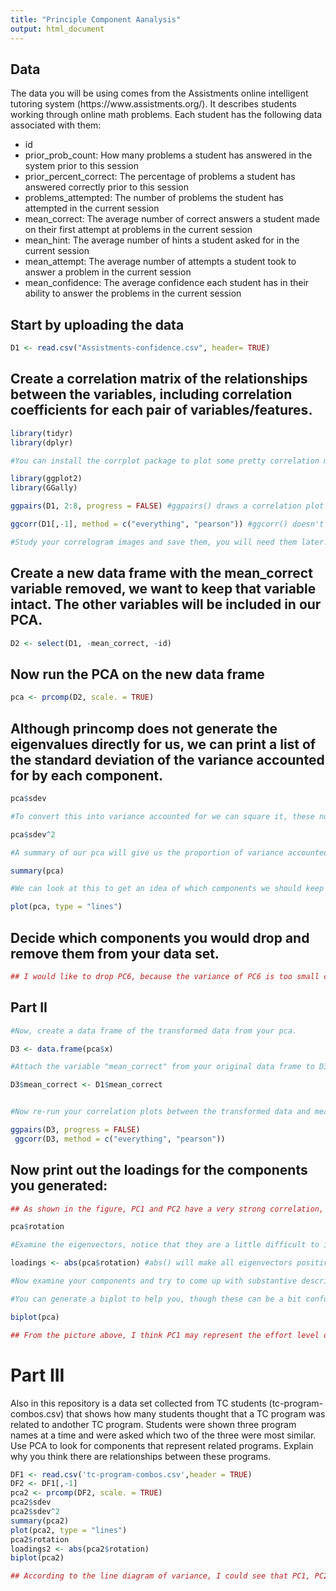 ```yaml
---
title: "Principle Component Aanalysis"
output: html_document
---
```

## Data
The data you will be using comes from the Assistments online intelligent tutoring system (https://www.assistments.org/). It describes students working through online math problems. Each student has the following data associated with them:

- id
- prior_prob_count: How many problems a student has answered in the system prior to this session
- prior_percent_correct: The percentage of problems a student has answered correctly prior to this session
- problems_attempted: The number of problems the student has attempted in the current session
- mean_correct: The average number of correct answers a student made on their first attempt at problems in the current session
- mean_hint: The average number of hints a student asked for in the current session
- mean_attempt: The average number of attempts a student took to answer a problem in the current session
- mean_confidence: The average confidence each student has in their ability to answer the problems in the current session

## Start by uploading the data
```r
D1 <- read.csv("Assistments-confidence.csv", header= TRUE)

```

## Create a correlation matrix of the relationships between the variables, including correlation coefficients for each pair of variables/features.
```r
library(tidyr)
library(dplyr)
```

```r
#You can install the corrplot package to plot some pretty correlation matrices (sometimes called correlograms)

library(ggplot2)
library(GGally)

ggpairs(D1, 2:8, progress = FALSE) #ggpairs() draws a correlation plot between all the columns you identify by number (second option, you don't need the first column as it is the student ID) and progress = FALSE stops a progress bar appearing as it renders your plot

ggcorr(D1[,-1], method = c("everything", "pearson")) #ggcorr() doesn't have an explicit option to choose variables so we need to use matrix notation to drop the id variable. We then need to choose a "method" which determines how to treat missing values (here we choose to keep everything, and then which kind of correlation calculation to use, here we are using Pearson correlation, the other options are "kendall" or "spearman")

#Study your correlogram images and save them, you will need them later. Take note of what is strongly related to the outcome variable of interest, mean_correct. 
```

## Create a new data frame with the mean_correct variable removed, we want to keep that variable intact. The other variables will be included in our PCA.

```r
D2 <- select(D1, -mean_correct, -id)

```

## Now run the PCA on the new data frame

```r
pca <- prcomp(D2, scale. = TRUE)
```

## Although princomp does not generate the eigenvalues directly for us, we can print a list of the standard deviation of the variance accounted for by each component.

```r
pca$sdev

#To convert this into variance accounted for we can square it, these numbers are proportional to the eigenvalue

pca$sdev^2

#A summary of our pca will give us the proportion of variance accounted for by each component

summary(pca)

#We can look at this to get an idea of which components we should keep and which we should drop

plot(pca, type = "lines")
```

## Decide which components you would drop and remove them from your data set.
```r
## I would like to drop PC6, because the variance of PC6 is too small compared to the variance of other values, and the previous values are all bigger than it, so PC6 can't fit the whole well.
```


## Part II

```r
#Now, create a data frame of the transformed data from your pca.

D3 <- data.frame(pca$x)

#Attach the variable "mean_correct" from your original data frame to D3.

D3$mean_correct <- D1$mean_correct


#Now re-run your correlation plots between the transformed data and mean_correct. If you had dropped some components would you have lost important infomation about mean_correct?

ggpairs(D3, progress = FALSE)
 ggcorr(D3, method = c("everything", "pearson"))

```
## Now print out the loadings for the components you generated:
```r
## As shown in the figure, PC1 and PC2 have a very strong correlation, so it is certain that we cannot drop PC1 and PC2. Mean_corre of PC6 is negatively correlated, so if I want to drop PC6, the information lost will be affected. However, it can be seen that the correlation between PC3 and PC5 is minimal and almost negligible, so we will not lose much information.
```


```r
pca$rotation

#Examine the eigenvectors, notice that they are a little difficult to interpret. It is much easier to make sense of them if we make them proportional within each component

loadings <- abs(pca$rotation) #abs() will make all eigenvectors positive

#Now examine your components and try to come up with substantive descriptions of what some might represent?

#You can generate a biplot to help you, though these can be a bit confusing. They plot the transformed data by the first two components. Therefore, the axes represent the direction of maximum variance accounted for. Then mapped onto this point cloud are the original directions of the variables, depicted as red arrows. It is supposed to provide a visualization of which variables "go together". Variables that possibly represent the same underlying construct point in the same direction.  

biplot(pca)


```
```r
## From the picture above, I think PC1 may represent the effort level of students, because mean_hint and mean attempt have high values. PC2 may represent students' prior knowledge, because prio_precent_correct and prior_prob_count values are higher; PC3 may represent students' confidence, because PC3 has a high mean_confidence score.
```



# Part III  
Also in this repository is a data set collected from TC students (tc-program-combos.csv) that shows how many students thought that a TC program was related to andother TC program. Students were shown three program names at a time and were asked which two of the three were most similar. Use PCA to look for components that represent related programs. Explain why you think there are relationships between these programs.

```r
DF1 <- read.csv('tc-program-combos.csv',header = TRUE)
DF2 <- DF1[,-1]
pca2 <- prcomp(DF2, scale. = TRUE)
pca2$sdev
pca2$sdev^2
summary(pca2)
plot(pca2, type = "lines")
pca2$rotation
loadings2 <- abs(pca2$rotation)
biplot(pca2)

```
```r
## According to the line diagram of variance, I could see that PC1, PC2, PC3 and PC4 have obvious changes, but after PC4, the variance starts to flatten out, so I may analyze it again by the components after drop PC4. In addition, in the third figure, I found that these programs are correlated to some extent. For example, PC1 seems to get relatively high scores in Education, Arts.Administration and Social, which may be related to programs related to Education. PC4 has high scores in anthropology, linguistics, English and education, so these may all be related to language teaching procedures.
```





